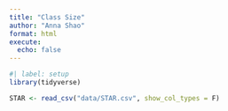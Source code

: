 ```yaml
---
title: "Class Size"
author: "Anna Shao"
format: html
execute:
  echo: false
---
```


```r
#| label: setup
library(tidyverse)
```

```r
STAR <- read_csv("data/STAR.csv", show_col_types = F)
```

